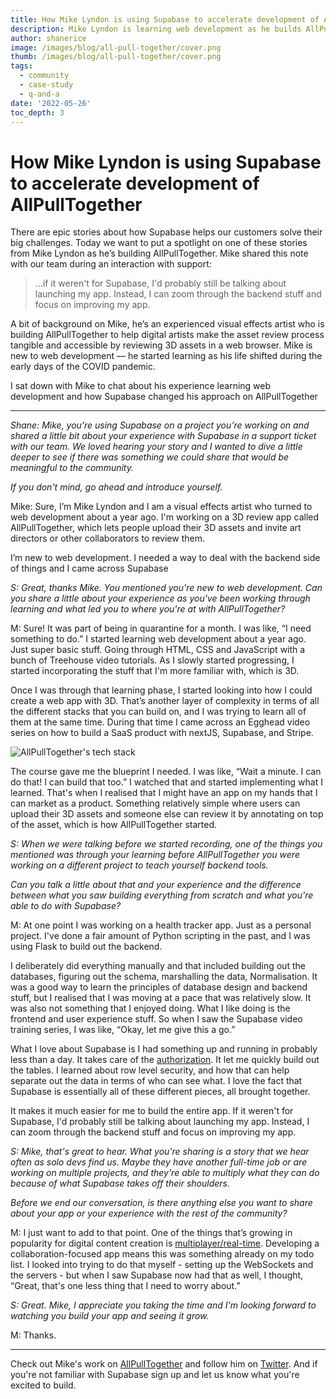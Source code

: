 ```yaml
---
title: How Mike Lyndon is using Supabase to accelerate development of AllPullTogether
description: Mike Lyndon is learning web development as he builds AllPullTogether, and Supabase is helping him accelerate what he can accomplish.
author: shanerice
image: /images/blog/all-pull-together/cover.png
thumb: /images/blog/all-pull-together/cover.png
tags:
  - community
  - case-study
  - q-and-a
date: '2022-05-26'
toc_depth: 3
---
```


# How Mike Lyndon is using Supabase to accelerate development of AllPullTogether

There are epic stories about how Supabase helps our customers solve their big challenges. Today we want to put a spotlight on one of these stories from Mike Lyndon as he’s building AllPullTogether. Mike shared this note with our team during an interaction with support:

> …if it weren't for Supabase, I'd probably still be talking about launching my app. Instead, I can zoom through the backend stuff and focus on improving my app.

A bit of background on Mike, he’s an experienced visual effects artist who is building AllPullTogether to help digital artists make the asset review process tangible and accessible by reviewing 3D assets in a web browser. Mike is new to web development — he started learning as his life shifted during the early days of the COVID pandemic.

I sat down with Mike to chat about his experience learning web development and how Supabase changed his approach on AllPullTogether

---

_Shane: Mike, you’re using Supabase on a project you’re working on and shared a little bit about your experience with Supabase in a support ticket with our team. We loved hearing your story and I wanted to dive a little deeper to see if there was something we could share that would be meaningful to the community._

_If you don't mind, go ahead and introduce yourself._

Mike: Sure, I’m Mike Lyndon and I am a visual effects artist who turned to web development about a year ago. I'm working on a 3D review app called AllPullTogether, which lets people upload their 3D assets and invite art directors or other collaborators to review them.

I’m new to web development. I needed a way to deal with the backend side of things and I came across Supabase

_S: Great, thanks Mike. You mentioned you're new to web development. Can you share a little about your experience as you've been working through learning and what led you to where you're at with AllPullTogether?_

M: Sure! It was part of being in quarantine for a month. I was like, “I need something to do.” I started learning web development about a year ago. Just super basic stuff. Going through HTML, CSS and JavaScript with a bunch of Treehouse video tutorials. As I slowly started progressing, I started incorporating the stuff that I'm more familiar with, which is 3D.

Once I was through that learning phase, I started looking into how I could create a web app with 3D. That’s another layer of complexity in terms of all the different stacks that you can build on, and I was trying to learn all of them at the same time. During that time I came across an Egghead video series on how to build a SaaS product with nextJS, Supabase, and Stripe.

![AllPullTogether's tech stack](/images/blog/all-pull-together/tech-stack.png)

The course gave me the blueprint I needed. I was like, “Wait a minute. I can do that! I can build that too.” I watched that and started implementing what I learned. That's when I realised that I might have an app on my hands that I can market as a product. Something relatively simple where users can upload their 3D assets and someone else can review it by annotating on top of the asset, which is how AllPullTogether started.

_S: When we were talking before we started recording, one of the things you mentioned was through your learning before AllPullTogether you were working on a different project to teach yourself backend tools._

_Can you talk a little about that and your experience and the difference between what you saw building everything from scratch and what you're able to do with Supabase?_

M: At one point I was working on a health tracker app. Just as a personal project. I've done a fair amount of Python scripting in the past, and I was using Flask to build out the backend.

I deliberately did everything manually and that included building out the databases, figuring out the schema, marshalling the data, Normalisation. It was a good way to learn the principles of database design and backend stuff, but I realised that I was moving at a pace that was relatively slow. It was also not something that I enjoyed doing. What I like doing is the frontend and user experience stuff. So when I saw the Supabase video training series, I was like, “Okay, let me give this a go.”

What I love about Supabase is I had something up and running in probably less than a day. It takes care of the [authorization](/auth). It let me quickly build out the tables. I learned about row level security, and how that can help separate out the data in terms of who can see what. I love the fact that Supabase is essentially all of these different pieces, all brought together.

It makes it much easier for me to build the entire app. If it weren't for Supabase, I'd probably still be talking about launching my app. Instead, I can zoom through the backend stuff and focus on improving my app.

_S: Mike, that's great to hear. What you're sharing is a story that we hear often as solo devs find us. Maybe they have another full-time job or are working on multiple projects, and they're able to multiply what they can do because of what Supabase takes off their shoulders._

_Before we end our conversation, is there anything else you want to share about your app or your experience with the rest of the community?_

M: I just want to add to that point. One of the things that’s growing in popularity for digital content creation is [multiplayer/real-time](https://multiplayer.dev/). Developing a collaboration-focused app means this was something already on my todo list. I looked into trying to do that myself - setting up the WebSockets and the servers - but when I saw Supabase now had that as well, I thought, “Great, that's one less thing that I need to worry about.”

_S: Great. Mike, I appreciate you taking the time and I'm looking forward to watching you build your app and seeing it grow._

M: Thanks.

---

Check out Mike's work on [AllPullTogether](https://we.allpulltogether.online) and follow him on [Twitter](https://twitter.com/mike_lyndon). And if you're not familiar with Supabase sign up and let us know what you're excited to build.

